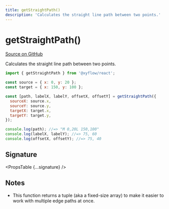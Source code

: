 ```yaml
---
title: getStraightPath()
description: 'Calculates the straight line path between two points.'
---
```



# getStraightPath()

[Source on GitHub](https://github.com/xyflow/xyflow/blob/main/packages/system/src/utils/edges/straight-edge.ts/#L30)

Calculates the straight line path between two points.

```js
import { getStraightPath } from '@xyflow/react';

const source = { x: 0, y: 20 };
const target = { x: 150, y: 100 };

const [path, labelX, labelY, offsetX, offsetY] = getStraightPath({
  sourceX: source.x,
  sourceY: source.y,
  targetX: target.x,
  targetY: target.y,
});

console.log(path); //=> "M 0,20L 150,100"
console.log(labelX, labelY); //=> 75, 60
console.log(offsetX, offsetY); //=> 75, 40
```

## Signature

<PropsTable {...signature} />

## Notes

- This function returns a tuple (aka a fixed-size array) to make it easier to work with multiple edge paths at once.
